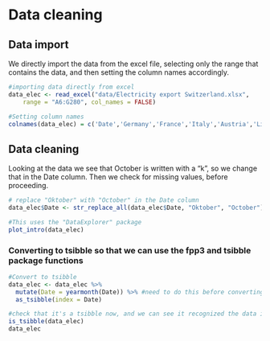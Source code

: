 
# Data cleaning

## Data import 

We directly import the data from the excel file, selecting only the range that contains the data, and then setting the column names accordingly. 

```r
#importing data directly from excel
data_elec <- read_excel("data/Electricity export Switzerland.xlsx", 
    range = "A6:G280", col_names = FALSE)

#Setting column names
colnames(data_elec) = c('Date','Germany','France','Italy','Austria','Lichtenstein','Total')
```

## Data cleaning

Looking at the data we see that October is written with a "k", so we change that in the Date column. Then we check for missing values, before proceeding. 

```r
# replace "Oktober" with "October" in the Date column
data_elec$Date <- str_replace_all(data_elec$Date, "Oktober", "October")

#This uses the "DataExplorer" package
plot_intro(data_elec)

```

### Converting to tsibble so that we can use the fpp3 and tsibble package functions

```r
#Convert to tsibble 
data_elec <- data_elec %>%
  mutate(Date = yearmonth(Date)) %>% #need to do this before converting to get proper format
  as_tsibble(index = Date)

#check that it's a tsibble now, and we can see it recognized the data is monthly because of the [1M] 
is_tsibble(data_elec)
data_elec
```
